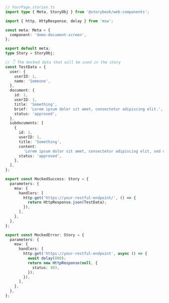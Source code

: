 ```ts
// YourPage.stories.ts
import type { Meta, StoryObj } from '@storybook/web-components';

import { http, HttpResponse, delay } from 'msw';

const meta: Meta = {
  component: 'demo-document-screen',
};

export default meta;
type Story = StoryObj;

// 👇 The mocked data that will be used in the story
const TestData = {
  user: {
    userID: 1,
    name: 'Someone',
  },
  document: {
    id: 1,
    userID: 1,
    title: 'Something',
    brief: 'Lorem ipsum dolor sit amet, consectetur adipiscing elit.',
    status: 'approved',
  },
  subdocuments: [
    {
      id: 1,
      userID: 1,
      title: 'Something',
      content:
        'Lorem ipsum dolor sit amet, consectetur adipiscing elit, sed do eiusmod tempor incididunt ut labore et dolore magna aliqua.',
      status: 'approved',
    },
  ],
};

export const MockedSuccess: Story = {
  parameters: {
    msw: {
      handlers: [
        http.get('https://your-restful-endpoint/', () => {
          return HttpResponse.json(TestData);
        }),
      ],
    },
  },
};

export const MockedError: Story = {
  parameters: {
    msw: {
      handlers: [
        http.get('https://your-restful-endpoint', async () => {
          await delay(800);
          return new HttpResponse(null, {
            status: 403,
          });
        }),
      ],
    },
  },
};
```
